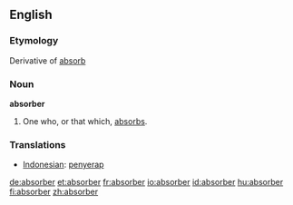 ==English==

===Etymology===
Derivative of [[absorb]]

===Noun===
'''absorber'''
# One who, or that which, [[absorb]]s.

===Translations===
*[[Indonesian]]: [[serap|penyerap]]

[[de:absorber]]
[[et:absorber]]
[[fr:absorber]]
[[io:absorber]]
[[id:absorber]]
[[hu:absorber]]
[[fi:absorber]]
[[zh:absorber]]